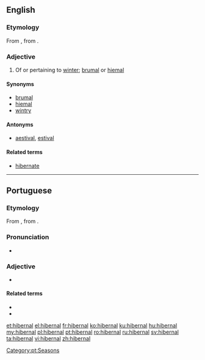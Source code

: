 ==English==

===Etymology===
From {{etyl|la|en}} {{term|hībernālis||wintry|lang=la}}, from  {{term|hiems||winter|lang=la}}.

===Adjective===
{{en-adj}}

# Of or pertaining to [[winter]]; [[brumal]] or [[hiemal]]

====Synonyms====
* [[brumal]]
* [[hiemal]]
* [[wintry]]

====Antonyms====
* [[aestival]], [[estival]]

====Related terms====
* [[hibernate]]

----

==Portuguese==

===Etymology===
From {{etyl|la|pt}} {{term|hībernālis||wintry|lang=la}}, from  {{term|hiems||winter|lang=la}}.

===Pronunciation===
* {{a|PT}} {{IPA|/i.βɨɾ.ˈnaɫ/|lang=pt}}

===Adjective===
{{pt-adj|pl=hibernais}}

* {{l|en|hibernal}}

====Related terms====
* {{l|pt|inverno}}
* {{l|pt|hibernar}}

[[Category:pt:Seasons]]

[[et:hibernal]]
[[el:hibernal]]
[[fr:hibernal]]
[[ko:hibernal]]
[[ku:hibernal]]
[[hu:hibernal]]
[[my:hibernal]]
[[pl:hibernal]]
[[pt:hibernal]]
[[ro:hibernal]]
[[ru:hibernal]]
[[sv:hibernal]]
[[ta:hibernal]]
[[vi:hibernal]]
[[zh:hibernal]]